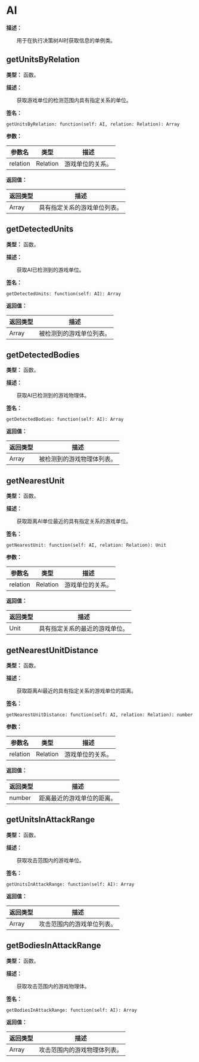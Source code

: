 
# AI

**描述：**

&emsp;&emsp;用于在执行决策树AI时获取信息的单例类。

## getUnitsByRelation

**类型：** 函数。

**描述：**

&emsp;&emsp;获取游戏单位的检测范围内具有指定关系的单位。

**签名：**
```tl
getUnitsByRelation: function(self: AI, relation: Relation): Array
```

**参数：**

| 参数名 | 类型 | 描述 |
| --- | --- | --- |
| relation | Relation | 游戏单位的关系。 |

**返回值：**

| 返回类型 | 描述 |
| --- | --- |
| Array | 具有指定关系的游戏单位列表。 |

## getDetectedUnits

**类型：** 函数。

**描述：**

&emsp;&emsp;获取AI已检测到的游戏单位。

**签名：**
```tl
getDetectedUnits: function(self: AI): Array
```

**返回值：**

| 返回类型 | 描述 |
| --- | --- |
| Array | 被检测到的游戏单位列表。 |

## getDetectedBodies

**类型：** 函数。

**描述：**

&emsp;&emsp;获取AI已检测到的游戏物理体。

**签名：**
```tl
getDetectedBodies: function(self: AI): Array
```

**返回值：**

| 返回类型 | 描述 |
| --- | --- |
| Array | 被检测到的游戏物理体列表。 |

## getNearestUnit

**类型：** 函数。

**描述：**

&emsp;&emsp;获取距离AI单位最近的具有指定关系的游戏单位。

**签名：**
```tl
getNearestUnit: function(self: AI, relation: Relation): Unit
```

**参数：**

| 参数名 | 类型 | 描述 |
| --- | --- | --- |
| relation | Relation | 游戏单位的关系。 |

**返回值：**

| 返回类型 | 描述 |
| --- | --- |
| Unit | 具有指定关系的最近的游戏单位。 |

## getNearestUnitDistance

**类型：** 函数。

**描述：**

&emsp;&emsp;获取距离AI最近的具有指定关系的游戏单位的距离。

**签名：**
```tl
getNearestUnitDistance: function(self: AI, relation: Relation): number
```

**参数：**

| 参数名 | 类型 | 描述 |
| --- | --- | --- |
| relation | Relation | 游戏单位的关系。 |

**返回值：**

| 返回类型 | 描述 |
| --- | --- |
| number | 距离最近的游戏单位的距离。 |

## getUnitsInAttackRange

**类型：** 函数。

**描述：**

&emsp;&emsp;获取攻击范围内的游戏单位。

**签名：**
```tl
getUnitsInAttackRange: function(self: AI): Array
```

**返回值：**

| 返回类型 | 描述 |
| --- | --- |
| Array | 攻击范围内的游戏单位列表。 |

## getBodiesInAttackRange

**类型：** 函数。

**描述：**

&emsp;&emsp;获取攻击范围内的游戏物理体。

**签名：**
```tl
getBodiesInAttackRange: function(self: AI): Array
```

**返回值：**

| 返回类型 | 描述 |
| --- | --- |
| Array | 攻击范围内的游戏物理体列表。 |
